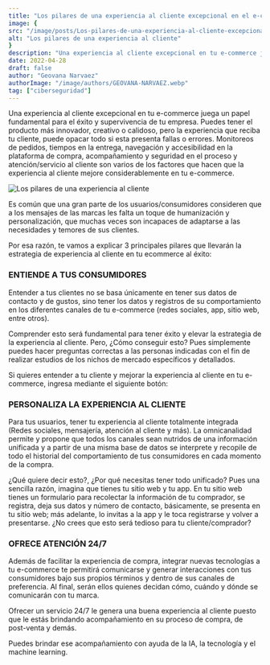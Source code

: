 ```yaml
---
title: "Los pilares de una experiencia al cliente excepcional en el e-commerce"
image: {
src: "/image/posts/Los-pilares-de-una-experiencia-al-cliente-excepcional-en-el-e-commerce-1024x577.webp",
alt: "Los pilares de una experiencia al cliente"
}
description: "Una experiencia al cliente excepcional en tu e-commerce juega un papel fundamental para el éxito y supervivencia de tu empresa. Puedes tener el producto más innovador, creativo o calidoso, pero la experiencia que reciba tu cliente, puede opacar todo si esta presenta fallas o errores. Monitoreos de pedidos, tiempos en la entrega, navegación y accesibilidad en la plataforma de compra, acompañamiento y seguridad en el proceso y atención/servicio al cliente son varios de los factores que hacen que la experiencia al cliente mejore considerablemente en tu e-commerce."
date: 2022-04-28
draft: false
author: "Geovana Narvaez"
authorImage: "/image/authors/GEOVANA-NARVAEZ.webp"
tag: ["ciberseguridad"]
---
```


Una experiencia al cliente excepcional en tu e-commerce juega un papel fundamental para el éxito y supervivencia de tu empresa. Puedes tener el producto más innovador, creativo o calidoso, pero la experiencia que reciba tu cliente, puede opacar todo si esta presenta fallas o errores. Monitoreos de pedidos, tiempos en la entrega, navegación y accesibilidad en la plataforma de compra, acompañamiento y seguridad en el proceso y atención/servicio al cliente son varios de los factores que hacen que la experiencia al cliente mejore considerablemente en tu e-commerce.

![Los pilares de una experiencia al cliente](/image/posts/Los-pilares-de-una-experiencia-al-cliente-excepcional-en-el-e-commerce-1024x577.webp)

Es común que una gran parte de los usuarios/consumidores consideren que a los mensajes de las marcas les falta un toque de humanización y personalización, que muchas veces son incapaces de adaptarse a las necesidades y temores de sus clientes. 

Por esa razón, te vamos a explicar 3 principales pilares que llevarán la estrategia de experiencia al cliente en tu ecommerce al éxito:

### ENTIENDE A TUS CONSUMIDORES 
Entender a tus clientes no se basa únicamente en tener sus datos de contacto y de gustos, sino tener los datos y registros de su comportamiento en los diferentes canales de tu e-commerce (redes sociales, app, sitio web, entre otros).

Comprender esto será fundamental para tener éxito y elevar la estrategia de la experiencia al cliente. Pero, ¿Cómo conseguir esto? Pues simplemente puedes hacer preguntas correctas a las personas indicadas con el fin de realizar estudios de los nichos de mercado específicos y detallados. 

Si quieres entender a tu cliente y mejorar la experiencia al cliente en tu e-commerce, ingresa mediante el siguiente botón:

<Link text="¡quiero una solución!" href="/ciberseguridad" class="px-3 py-2 bg-xkale rounded-lg text-white uppercase shadow-lg"/>

### PERSONALIZA LA EXPERIENCIA AL CLIENTE
Para tus usuarios, tener tu experiencia al cliente totalmente integrada (Redes sociales, mensajería, atención al cliente y más). La omnicanalidad permite y propone que todos los canales sean nutridos de una información unificada y a partir de una misma base de datos se interprete y recopile de todo el historial del comportamiento de tus consumidores en cada momento de la compra.

¿Qué quiere decir esto?, ¿Por qué necesitas tener todo unificado? Pues una sencilla razón, imagina que tienes tu sitio web y tu app. En tu sitio web tienes un formulario para recolectar la información de tu comprador, se registra, deja sus datos y número de contacto, básicamente, se presenta en tu sitio web; más adelante, lo invitas a la app y le toca registrarse y volver a presentarse. ¿No crees que esto será tedioso para tu cliente/comprador?

### OFRECE ATENCIÓN 24/7
Además de facilitar la experiencia de compra, integrar nuevas tecnologías a tu e-commerce te permitirá comunicarse y generar interacciones con tus consumidores bajo sus propios términos y dentro de sus canales de preferencia. Al final, serán ellos quienes decidan cómo, cuándo y dónde se comunicarán con tu marca.

Ofrecer un servicio 24/7 le genera una buena experiencia al cliente puesto que le estás brindando acompañamiento en su proceso de compra, de post-venta y demás.  

Puedes brindar ese acompañamiento con ayuda de la IA, la tecnología y el machine learning.